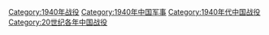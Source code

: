 [[Category:1940年战役|Category:1940年战役]]
[[Category:1940年中国军事|Category:1940年中国军事]]
[[Category:1940年代中国战役|Category:1940年代中国战役]]
[[Category:20世纪各年中国战役|Category:20世纪各年中国战役]]